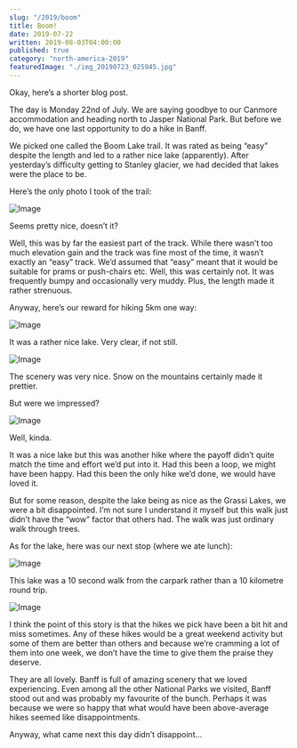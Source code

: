 ```yaml
---
slug: "/2019/boom"
title: Boom!
date: 2019-07-22
written: 2019-08-03T04:00:00
published: true
category: "north-america-2019"
featuredImage: "./img_20190723_025945.jpg"
---
```


Okay, here’s a shorter blog post.

The day is Monday 22nd of July. We are saying goodbye to our Canmore accommodation and heading north to Jasper National Park. But before we do, we have one last opportunity to do a hike in Banff.

We picked one called the Boom Lake trail. It was rated as being “easy” despite the length and led to a rather nice lake (apparently). After yesterday’s difficulty getting to Stanley glacier, we had decided that lakes were the place to be.

Here’s the only photo I took of the trail:

![Image](img_20190723_031239.jpg)

Seems pretty nice, doesn’t it?

Well, this was by far the easiest part of the track. While there wasn’t too much elevation gain and the track was fine most of the time, it wasn’t exactly an “easy” track. We’d assumed that “easy” meant that it would be suitable for prams or push-chairs etc. Well, this was certainly not. It was frequently bumpy and occasionally very muddy. Plus, the length made it rather strenuous.

Anyway, here’s our reward for hiking 5km one way:

![Image](img_20190723_025554.jpg)

It was a rather nice lake. Very clear, if not still.

![Image](img_20190723_025945.jpg)

The scenery was very nice. Snow on the mountains certainly made it prettier.

But were we impressed?

![Image](img_20190723_025132.jpg)

Well, kinda.

It was a nice lake but this was another hike where the payoff didn’t quite match the time and effort we’d put into it. Had this been a loop, we might have been happy. Had this been the only hike we’d done, we would have loved it.

But for some reason, despite the lake being as nice as the Grassi Lakes, we were a bit disappointed. I’m not sure I understand it myself but this walk just didn’t have the “wow” factor that others had. The walk was just ordinary walk through trees.

As for the lake, here was our next stop (where we ate lunch):

![Image](img_20190723_045701.jpg)

This lake was a 10 second walk from the carpark rather than a 10 kilometre round trip.

![Image](img_20190723_045709.jpg)

I think the point of this story is that the hikes we pick have been a bit hit and miss sometimes. Any of these hikes would be a great weekend activity but some of them are better than others and because we’re cramming a lot of them into one week, we don’t have the time to give them the praise they deserve.

They are all lovely. Banff is full of amazing scenery that we loved experiencing. Even among all the other National Parks we visited, Banff stood out and was probably my favourite of the bunch. Perhaps it was because we were so happy that what would have been above-average hikes seemed like disappointments.

Anyway, what came next this day didn’t disappoint…